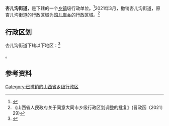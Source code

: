{{中国乡级行政区|14/02/03/021/000
| 电话区号 = 352
}}

'''杏儿沟街道'''，是{{PRC admin/fullname|14/02/03/021/000|3}}下辖的一个[[乡镇|乡镇]]级行政单位。<ref>{{PRC admin/ref sgc|{{PRC admin/parent|14/02/03/021/000}}}}</ref>2021年3月，撤销杏儿沟街道，原杏儿沟街道的行政区域为[[鸦儿崖乡|鸦儿崖乡]]的行政区域。<ref>《山西省人民政府关于同意大同市乡级行政区划调整的批复》(晋政函〔2021〕29)</ref>

== 行政区划 ==
杏儿沟街道下辖以下地区：<ref>{{PRC admin/ref sgc|14/02/03/021/000}}</ref>

{{PRC admin/children|14/02/03/021/000}}。

== 参考资料 ==
{{reflist}}

{{PRC admin/navcat|14/02/03/021/000}}

[[Category:已撤销的山西省乡级行政区|Category:已撤销的山西省乡级行政区]]